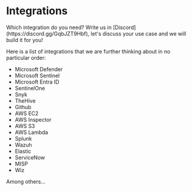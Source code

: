 # Integrations


<Callout type="info">
  Which integration do you need? Write us in [Discord](https://discord.gg/GqbJZT9Hbf), let's discuss your use case and we will build it for you!
</Callout>

Here is a list of integrations that we are further thinking about in no particular order:
* Microsoft Defender
* Microsoft Sentinel
* Microsoft Entra ID
* SentinelOne
* Snyk
* TheHive 
* Github
* AWS EC2
* AWS Inspector
* AWS S3
* AWS Lambda
* Splunk
* Wazuh
* Elastic
* ServiceNow
* MISP
* Wiz

Among others...





